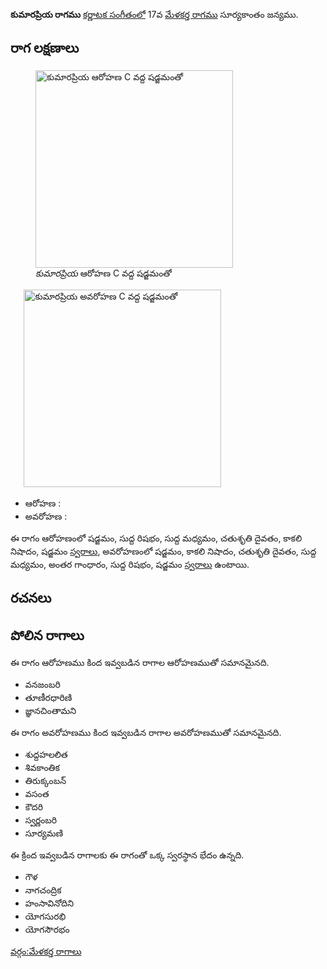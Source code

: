 {{Infobox ragam
	| name          	= కుమారప్రియ
	| synonym	    	= 
	| mela          	= 
	| chakra        	= 
	| janaka        	= 
	| type          	= ఔడవ-షడవ
	| arohanam      	= {{svaraC|S|R1|M1|D2|N3|S'}} 
	| avarohanam    	= {{svaraC|S'|N3|D2|M1|G3|R1|S}}
	| jeeva         	=
	| chhaya        	=
	| nyasa         	=
	| vishesha      	= 
	| equivalent  		= 
}}
{{కర్ణాటక సంగీత రాగాలు}}
'''కుమారప్రియ రాగము''' [[కర్ణాటక సంగీతం]]లో 17వ [[మేళకర్త రాగము]] సూర్యకాంతం జన్యము. 


==రాగ లక్షణాలు==
[[Image:kumarapriya_ar_kb2wiki.png|thumb|right|316px|''కుమారప్రియ'' ఆరోహణ C వద్ద షడ్జమంతో]]
	[[Image:kumarapriya_av_kb2wiki.png|thumb|right|316px|''కుమారప్రియ'' అవరోహణ C వద్ద షడ్జమంతో]]

* ఆరోహణ : {{svaraC|S|R1|M1|D2|N3|S'}} 
* అవరోహణ : {{svaraC|S'|N3|D2|M1|G3|R1|S}}

ఈ రాగం ఆరోహణంలో షడ్జమం, సుద్ద  రిషభం, సుద్ద మధ్యమం, చతుశృతి దైవతం, కాకలి  నిషాదం, షడ్జమం [[స్వరాలు]], అవరోహణంలో షడ్జమం, కాకలి  నిషాదం, చతుశృతి దైవతం, సుద్ద మధ్యమం, అంతర గాంధారం, సుద్ద  రిషభం, షడ్జమం [[స్వరాలు]] ఉంటాయి.

==రచనలు==



==పోలిన రాగాలు==
ఈ రాగం ఆరోహణము కింద ఇవ్వబడిన రాగాల ఆరోహణముతో సమానమైనది.
* వనజంబరి
* తూణీరధారిణి
* జ్ఞానచింతామని

ఈ రాగం అవరోహణము కింద ఇవ్వబడిన రాగాల అవరోహణముతో సమానమైనది.
* శుద్దహలలిత
* శివకాంతిక
* తిరుక్కంబన్
* వసంత
* కౌదరి
* స్వర్ణంబరి
* సూర్యమణి

ఈ క్రింద ఇవ్వబడిన రాగాలకు ఈ రాగంతో ఒక్క స్వరస్థాన భేదం ఉన్నది.
* గౌళ
* నాగచంద్రిక
* హంసావినోదిని
* యోగసురభి
* యోగసౌరభం



[[వర్గం:మేళకర్త రాగాలు]]